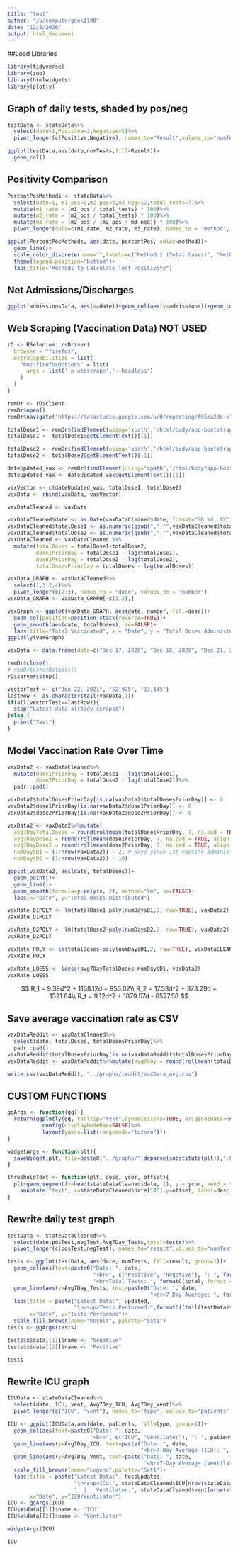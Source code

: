 ```yaml
---
title: "test"
author: "/u/computergeek1100"
date: "12/8/2020"
output: html_document
---
```


##Load Libraries
```r
library(tidyverse)
library(zoo)
library(htmlwidgets)
library(plotly)
```

## Graph of daily tests, shaded by pos/neg
```r
testData <- stateData%>%
  select(date=1,Positive=2,Negative=5)%>%
  pivot_longer(c(Positive,Negative), names_to="Result",values_to="numTests")
```
```r
ggplot(testData,aes(date,numTests,fill=Result))+
  geom_col()
```

## Positivity Comparison
```r
PercentPosMethods <- stateData%>%
  select(date=1, m1_pos=2,m2_pos=9,m3_neg=12,total_tests=7)%>%
  mutate(m1_rate = (m1_pos / total_tests) * 100)%>%
  mutate(m2_rate = (m2_pos / total_tests) * 100)%>%
  mutate(m3_rate = (m2_pos / (m2_pos + m3_neg)) * 100)%>%
  pivot_longer(cols=c(m1_rate, m2_rate, m3_rate), names_to = "method", values_to="percentPos")
```

```r
ggplot(PercentPosMethods, aes(date, percentPos, color=method))+
  geom_line()+
  scale_color_discrete(name="",labels=c("Method 1 (Total Cases)", "Method 2 (Total People)", "Method 3 (First-Time Tests Only)"))+
  theme(legend.position="bottom")+
  labs(title="Methods to Calculate Test Positivity")
```

## Net Admissions/Discharges
```r
ggplot(admissionsData, aes(x=date))+geom_col(aes(y=admissions))+geom_col(aes(y=negDis))+geom_line(aes(y=net))
```

## Web Scraping (Vaccination Data) NOT USED
```r
rD <- RSelenium::rsDriver(
  browser = "firefox",
  extraCapabilities = list(
    "moz:firefoxOptions" = list(
      args = list('-p webscrape','--headless')
    )
  )
)
```

```r
remDr <- rD$client
remDr$open()
remDr$navigate("https://datastudio.google.com/u/0/reporting/f95ea2dd-e77a-45dc-9735-f60e8581ff32/page/o9ivB")
```

```r
totalDose1 <- remDr$findElement(using='xpath','/html/body/app-bootstrap/ng2-bootstrap/bootstrap/div/div/div/div/div/div[1]/div[2]/div/div[1]/div/div[1]/div/lego-report/lego-canvas-container/div/file-drop-zone/span/content-section/div[3]/canvas-component/div/div/div[1]/div/div/lego-table/div/div[3]/div[1]/div[2]')
totalDose1 <- totalDose1$getElementText()[[1]]

totalDose2 <- remDr$findElement(using='xpath','/html/body/app-bootstrap/ng2-bootstrap/bootstrap/div/div/div/div/div/div[1]/div[2]/div/div[1]/div/div[1]/div/lego-report/lego-canvas-container/div/file-drop-zone/span/content-section/div[3]/canvas-component/div/div/div[1]/div/div/lego-table/div/div[3]/div[2]/div[2]')
totalDose2 <- totalDose2$getElementText()[[1]]

dateUpdated_vax <- remDr$findElement(using="xpath",'/html/body/app-bootstrap/ng2-bootstrap/bootstrap/div/div/div/div/div/div[1]/div[2]/div/div[1]/div/div[1]/div/lego-report/lego-canvas-container/div/file-drop-zone/span/content-section/div[4]/canvas-component/div/div/div[1]/div/div/lego-table/div/div[3]/div/div[2]')
dateUpdated_vax <- dateUpdated_vax$getElementText()[[1]]

vaxVector <- c(dateUpdated_vax, totalDose1, totalDose2)
vaxData <- rbind(vaxData, vaxVector)

vaxDataCleaned <- vaxData

vaxDataCleaned$date <- as.Date(vaxDataCleaned$date, format="%b %d, %Y")
vaxDataCleaned$totalDose1 <- as.numeric(gsub(",","",vaxDataCleaned$totalDose1))
vaxDataCleaned$totalDose2 <- as.numeric(gsub(",","",vaxDataCleaned$totalDose2))
vaxDataCleaned <- vaxDataCleaned %>% 
  mutate(totalDoses = totalDose1+totalDose2,
         dose1PriorDay = totalDose1 - lag(totalDose1),
         dose2PriorDay = totalDose2 - lag(totalDose2),
         totalDosesPriorDay = totalDoses - lag(totalDoses))

vaxData_GRAPH <- vaxDataCleaned%>%
  select(1,3,2,4)%>%
  pivot_longer(c(2:3), names_to = "dose", values_to = "number")
vaxData_GRAPH <- vaxData_GRAPH[-c(1,2),]
```

```r
vaxGraph <- ggplot(vaxData_GRAPH, aes(date, number, fill=dose))+
  geom_col(position=position_stack(reverse=TRUE))+
  geom_smooth(aes(date, totalDoses), se=FALSE)+
  labs(title="Total Vaccinated", x = "Date", y = "Total Doses Administered")
ggplotly(vaxGraph)
```


```r
vaxData <- data.frame(date=c("Dec 17, 2020", "Dec 18, 2020", "Dec 21, 2020", "Dec 22, 2020", "Dec 23, 2020", "Dec 28, 2020", "Dec 29, 2020", "Dec 30, 2020"), totalDose1=c("0", "1,226","4,827","6,400","7,072","11,935", "12,869","17,020"), totalDose2=c("0","0","0","0","0","0","0","0")) # initialize original df in case of issues
```

```r
remDr$close()
# remDr$errorDetails()
rD$server$stop()
```

```r
vectorTest <- c("Jan 22, 2021", "52,925", "13,145")
lastRow <- as.character(tail(vaxData,1))
if(all(vectorTest==lastRow)){
  stop("Latest data already scraped")
}else {
  print("Test")
}
```


## Model Vaccination Rate Over Time
```r
vaxData2 <- vaxDataCleaned%>%
  mutate(dose1PriorDay = totalDose1 - lag(totalDose1),
         dose2PriorDay = totalDose2 - lag(totalDose2))%>%
  padr::pad()

vaxData2$totalDosesPriorDay[is.na(vaxData2$totalDosesPriorDay)] <- 0
vaxData2$dose1PriorDay[is.na(vaxData2$dose1PriorDay)] <- 0
vaxData2$dose2PriorDay[is.na(vaxData2$dose2PriorDay)] <- 0

vaxData2 <- vaxData2%>%mutate(
  avg7DayTotalDoses = round(rollmean(totalDosesPriorDay, 7, na.pad = TRUE, align="right"), 0),
  avg7DayDose1 = round(rollmean(dose1PriorDay, 7, na.pad = TRUE, align = "right"), 0),
  avg7DayDose2 = round(rollmean(dose2PriorDay, 7, na.pad = TRUE, align = "right"), 0),
  numDaysD1 = (1:nrow(vaxData2)) - 2, # days since 1st vaccine administered
  numDaysD2 = (1:nrow(vaxData2)) - 19)
```

```r
ggplot(vaxData2, aes(date, totalDoses))+
  geom_point()+
  geom_line()+
  geom_smooth(formula=y~poly(x, 2), method="lm", se=FALSE)+
  labs(x="Date", y="Total Doses Distributed")
```
```r
vaxRate_D1POLY <- lm(totalDose1~poly(numDaysD1,2, raw=TRUE), vaxData2)
vaxRate_D1POLY

vaxRate_D2POLY <- lm(totalDose2~poly(numDaysD2,2, raw=TRUE), vaxData2)
vaxRate_D2POLY

vaxRate_POLY <- lm(totalDoses~poly(numDaysD1,2, raw=TRUE), vaxDataCLEANED_2)
vaxRate_POLY

vaxRate_LOESS <- loess(avg7DayTotalDoses~numDaysD1, vaxData2)
vaxRate_LOESS
```

$$
R_1 = 9.39d^2 + 1168.12d + 956.02\\
R_2 = 17.53d^2 + 373.29d + 1321.84\\
R_t = 9.12d^2 + 1879.57d - 6527.58
$$


## Save average vaccination rate as CSV
```r
vaxDataReddit <- vaxDataCleaned%>%
  select(date, totalDoses, totalDosesPriorDay)%>%
  padr::pad()
vaxDataReddit$totalDosesPriorDay[is.na(vaxDataReddit$totalDosesPriorDay)] <- 0
vaxDataReddit <- vaxDataReddit%>%mutate(avg7day = round(rollmean(totalDosesPriorDay, 7, na.pad=TRUE, align='right'),0))

write.csv(vaxDataReddit, "../graphs/reddit/vaxData_avg.csv")
```


## CUSTOM FUNCTIONS
```r
ggArgs <- function(gg) {
  return(ggplotly(gg, tooltip="text",dynamicTicks=TRUE, originalData=FALSE)%>%
           config(displayModeBar=FALSE)%>%
           layout(yaxis=list(rangemode="tozero")))
}

widgetArgs <- function(plt){
  saveWidget(plt, file=paste0("../graphs/",deparse(substitute(plt)),".html"), selfcontained=FALSE, libdir="../graphs/plotlyJS", title=deparse(substitute(plt)))
}

thresholdText <- function(plt, desc, ycor, offset){
  plt+geom_segment(x=head(stateDataCleaned$date, 1), y = ycor, xend = tail(stateDataCleaned$date, 1), yend=ycor, color="red")+
    annotate("text", x=stateDataCleaned$date[146],y=offset, label=desc, color = 'red', size = 5)
}
```


## Rewrite daily test graph
```r
testData <- stateDataCleaned%>%
  select(date,posTest,negTest,Avg7Day_Tests,total=tests)%>%
  pivot_longer(c(posTest,negTest), names_to="result",values_to="numTests")

tests <- ggplot(testData, aes(date, numTests, fill=result, group=1))+
  geom_col(aes(text=paste0("Date: ", date,
                           "<br>", c("Positive", "Negative"), ": ", formatC(numTests, format = "d", big.mark = ","),
                           "<br>Total Tests: ", formatC(total, format = "d", big.mark = ","))))+
  geom_line(aes(y=Avg7Day_Tests, text=paste0("Date: ", date,
                                             "<br>7-Day Average: ", formatC(Avg7Day_Tests, format = "d", big.mark = ","))), color="blue")+
  labs(title = paste("Latest Data:", updated,
                     "\n<sup>Tests Performed:",formatC((tail(testData$total, 1)), format = "d", big.mark = ",")),
       x="Date", y="Tests Performed")+
  scale_fill_brewer(name="Result", palette="Set1")
tests <- ggArgs(tests)

tests$x$data[[1]]$name <- "Negative"
tests$x$data[[2]]$name <- "Positive"

tests
```


## Rewrite ICU graph
```r
ICUData <- stateDataCleaned%>%
  select(date, ICU, vent, Avg7Day_ICU, Avg7Day_Vent)%>%
  pivot_longer(c("ICU", "vent"), names_to="type", values_to="patients")

ICU <- ggplot(ICUData,aes(date, patients, fill=type, group=1))+
  geom_col(aes(text=paste0("Date: ", date,
                          "<br>", c("ICU", "Ventilator"), ": ", patients)), position="dodge")+
  geom_line(aes(y=Avg7Day_ICU, text=paste("Date: ", date,
                                          "<br>7-Day Average (ICU): ", Avg7Day_ICU)), color="blue")+
  geom_line(aes(y=Avg7Day_Vent, text=paste("Date: ", date,
                                           "<br>7-Day Average (Ventilator): ", Avg7Day_Vent)),color='blue')+
  scale_fill_brewer(name="Legend",palette="Set1")+
  labs(title = paste("Latest Data:", hospUpdated,
                     "\n<sup>ICU:", stateDataCleaned$ICU[nrow(stateDataCleaned) - 1],
                     "  |   Ventilator:", stateDataCleaned$vent[nrow(stateDataCleaned) - 1]),
       x="Date", y="ICU/Ventilator")
ICU <- ggArgs(ICU)
ICU$x$data[[1]]$name <- "ICU"
ICU$x$data[[2]]$name <- "Ventilator"

widgetArgs(ICU)

ICU
```

